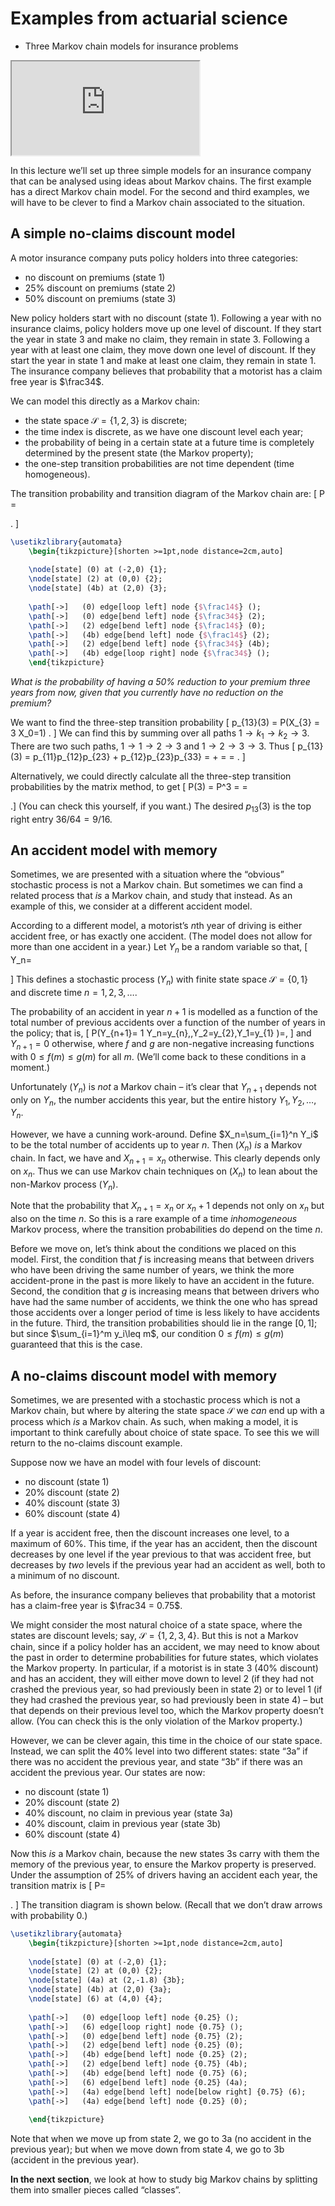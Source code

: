# Examples from actuarial science  {#S06-examples}


::: {.mysummary}
* Three Markov chain models for insurance problems
:::


:::: {.videowrap}
::: {.videowrapper}
<iframe src="https://www.youtube.com/embed/t3M52DfVb_U"></iframe>
:::
::::


In this lecture we'll set up three simple models for an insurance company that can be analysed using ideas about Markov chains. The first example has a direct Markov chain model. For the second and third examples, we will have to be clever to find a Markov chain associated to the situation.



## A simple no-claims discount model  {#S06-example1}


A motor insurance company puts policy holders into three categories:

* no discount on premiums (state 1)
* 25% discount on premiums (state 2)
* 50% discount on premiums (state 3)

New policy holders start with no discount (state 1).  Following a year with no insurance claims, policy holders move up one level of discount.  If they start the year in state 3 and make no claim, they remain in state 3.  Following a year with at least one claim, they move down one level of discount.  If they start the year in state 1 and make at least one claim, they remain in state 1. The insurance company believes that probability that a motorist has a claim free year is $\frac34$.

We can model this directly as a Markov chain:

* the state space $\mathcal S = \{1,2,3\}$ is discrete;
* the time index is discrete, as we have one discount level each year;
* the probability of being in a certain state at a future time is completely determined by the present state (the Markov property);
* the one-step transition probabilities are not time dependent (time homogeneous).

The transition probability and transition diagram of the Markov chain are:
\[ \mathsf P = \begin{pmatrix} \frac14 & \frac34 & 0 \\ \frac14 & 0 & \frac34 \\ 0 & \frac14 & \frac34 \end{pmatrix} . \]

```tikz
\usetikzlibrary{automata}
	\begin{tikzpicture}[shorten >=1pt,node distance=2cm,auto]
	
	\node[state] (0) at (-2,0) {1};
	\node[state] (2) at (0,0) {2};
	\node[state] (4b) at (2,0) {3};
	
	\path[->]   (0) edge[loop left] node {$\frac14$} ();
	\path[->]   (0) edge[bend left] node {$\frac34$} (2);
	\path[->]   (2) edge[bend left] node {$\frac14$} (0);
	\path[->]   (4b) edge[bend left] node {$\frac14$} (2);
	\path[->]   (2) edge[bend left] node {$\frac34$} (4b);
	\path[->]   (4b) edge[loop right] node {$\frac34$} ();
	\end{tikzpicture}
```

::: {.example #act1}
*What is the probability of having a 50% reduction to your premium three years from now, given that you currently have no reduction on the premium?*

We want to find the three-step transition probability
\[
p_{13}(3) = \mathbb P(X_{3} = 3 \mid X_0=1) .
\]
We can find this by summing over all paths $1 \to k_1 \to k_2 \to 3$. There are two such paths, $1 \to 1 \to 2 \to 3$ and $1 \to 2 \to 3 \to 3$. Thus
\[ p_{13}(3) = p_{11}p_{12}p_{23} + p_{12}p_{23}p_{33} = \frac14 \cdot\frac34 \cdot\frac34 + \frac34 \cdot\frac34 \cdot\frac34 = \frac{36}{64} = \frac{9}{16} . \]

Alternatively, we could directly calculate all the three-step transition probabilities by the matrix method, to get
\[ \mathsf P(3) = \mathsf P^3 = \mathsf{PPP} = \frac{1}{64} \begin{pmatrix} 7 & 21 & 36 \\ 7 & 12 & 45 \\ 4 & 15 & 45 \end{pmatrix} .\]
(You can check this yourself, if you want.) The desired $p_{13}(3)$ is the top right entry $36/64 = 9/16$.
:::



## An accident model with memory  {#S06-example2}

Sometimes, we are presented with a situation where the "obvious" stochastic process is not a Markov chain. But sometimes we can find a related process that *is* a Markov chain, and study that instead. As an example of this, we consider at a different accident model.

According to a different model, a motorist's $n$th year of driving is either accident free, or has exactly one accident. (The model does not allow for more than one accident in a year.) Let $Y_n$ be a random variable so that,
\[
Y_n=\begin{cases}
0&\text{ if the motorist has no accident in year $n$,}\\
1&\text{ if the motorist has one accident in year $n$.}
\end{cases}
\]
This defines a stochastic process $(Y_n)$ with finite state space $\mathcal{S}=\{0,1\}$ and discrete time $n = 1,2,3,\dots$.

The probability of an accident in year $n+1$ is modelled as a function of the total number of previous accidents over a function of the number of years in the policy; that is,
\[
\mathbb P(Y_{n+1}= 1 \mid Y_n=y_{n},\dots ,Y_2=y_{2},Y_1=y_{1} )=\frac{f(y_1+y_2+\cdots +y_n)}{g(n)},
\]
and $Y_{n+1} = 0$ otherwise, 
where $f$ and $g$ are non-negative increasing functions with $0\leq f(m)\leq g(m)$ for all $m$. (We'll come back to these conditions in a moment.)

Unfortunately $(Y_n)$ is *not* a Markov chain -- it's clear that $Y_{n+1}$ depends not only on $Y_n$, the number accidents this year, but the entire history $Y_1, Y_2, \dots, Y_n$.

However, we have a cunning work-around. Define $X_n=\sum_{i=1}^n Y_i$ to be the total number of accidents up to year $n$. Then $(X_n)$ *is* a Markov chain. In fact, we have
\begin{align*}
	\mathbb P(X_{n+1}={}&{}x_{n}+1\mid X_n=x_n, \dots, X_2=x_2, X_1=x_1)\\
	&=\mathbb P(Y_{n+1}=1\mid Y_n=x_n - x_{n-1}, \dots Y_2=x_2-x_1, Y_1=x_1)\\
	&=\frac{f\big((x_n-x_{n-1}) +\cdots +(x_2-x_1) + x_1\big)}{g(n)}\\
	&=\frac{f(x_n)}{g(n)},
\end{align*}
and $X_{n+1} = x_n$ otherwise. This clearly depends only on $x_n$. Thus we can use Markov chain techniques on $(X_n)$ to lean about the non-Markov process $(Y_n)$.

Note that the probability that $X_{n+1} = x_n$ or $x_n+ 1$ depends not only on $x_n$ but also on the time $n$. So this is a rare example of a time *inhomogeneous* Markov process, where the transition probabilities do depend on the time $n$.

Before we move on, let's think about the conditions we placed on this model. First, the condition that $f$ is increasing means that between drivers who have been driving the same number of years, we think the more accident-prone in the past is more likely to have an accident in the future. Second, the condition that $g$ is increasing means that between drivers who have had the same number of accidents, we think the one who has spread those accidents over a longer period of time is less likely to have accidents in the future. Third, the transition probabilities should lie in the range $[0,1]$; but since $\sum_{i=1}^m y_i\leq m$, our condition $0\leq f(m)\leq g(m)$ guaranteed that this is the case. 



## A no-claims discount model with memory  {#S06-example3}


Sometimes, we are presented with a stochastic process which is not a Markov chain, but where by altering the state space $\mathcal{S}$ we *can* end up with a process which *is* a Markov chain. As such, when making a model, it is important to think carefully about choice of state space. To see this we will return to the no-claims discount example.

Suppose now we have an model with four levels of discount:

* no discount (state 1)
* 20% discount (state 2)
* 40% discount (state 3)
* 60% discount (state 4)

If a year is accident free, then the discount increases one level, to a maximum of 60%. This time, if the year has an accident, then the discount decreases by one level if the year previous to that was accident free, but decreases by *two* levels if the previous year had an accident as well, both to a minimum of no discount.

As before, the insurance company believes that probability that a motorist has a claim-free year is $\frac34 = 0.75$.

We might consider the most natural choice of a state space, where the states are discount levels; say, $\mathcal{S}=\{1,2,3,4\}$. But this is not a Markov chain, since if a policy holder has an accident, we may need to know about the past in order to determine probabilities for future states, which violates the Markov property. In particular, if a motorist is in state 3 (40% discount) and has an accident, they will either move down to level 2 (if they had not crashed the previous year, so had previously been in state 2) or to level 1 (if they had crashed the previous year, so had previously been in state 4) -- but that depends on their previous level too, which the Markov property doesn't allow. (You can check this is the only violation of the Markov property.)

However, we can be clever again, this time in the choice of our state space. Instead,  we can split the 40% level into two different states: state "3a" if there was no accident the previous year, and state "3b" if there was an accident the previous year. Our states are now:

* no discount (state 1)
* 20% discount (state 2)
* 40% discount, no claim in previous year (state 3a)
* 40% discount, claim in previous year (state 3b)
* 60% discount (state 4)

Now this *is* a Markov chain, because the new states 3s carry with them the memory of the previous year, to ensure the Markov property is preserved. Under the assumption of 25% of drivers having an accident each year, the transition matrix is
\[
\mathsf P=\begin{pmatrix}
0.25 & 0.75 & 0 & 0 & 0\\
0.25 & 0 & 0.75 & 0 & 0\\
0 & 0.25 & 0 & 0 & 0.75\\
0.25 & 0 & 0 & 0 & 0.75\\
0 & 0 & 0 & 0.25 & 0.75\end{pmatrix}.
\]
The transition diagram is shown below. (Recall that we don't draw arrows with probability 0.)

```tikz
\usetikzlibrary{automata}
	\begin{tikzpicture}[shorten >=1pt,node distance=2cm,auto]
	
	\node[state] (0) at (-2,0) {1};
	\node[state] (2) at (0,0) {2};
	\node[state] (4a) at (2,-1.8) {3b};
	\node[state] (4b) at (2,0) {3a};
	\node[state] (6) at (4,0) {4};
	
	\path[->]   (0) edge[loop left] node {0.25} ();
	\path[->]   (6) edge[loop right] node {0.75} ();
	\path[->]   (0) edge[bend left] node {0.75} (2);
	\path[->]   (2) edge[bend left] node {0.25} (0);
	\path[->]   (4b) edge[bend left] node {0.25} (2);
	\path[->]   (2) edge[bend left] node {0.75} (4b);
	\path[->]   (4b) edge[bend left] node {0.75} (6);
	\path[->]	(6) edge[bend left] node {0.25} (4a);
	\path[->]   (4a) edge[bend left] node[below right] {0.75} (6);
	\path[->]	(4a) edge[bend left] node {0.25} (0);
	
	\end{tikzpicture}
```

Note that when we move up from state 2, we go to 3a (no accident in the previous year); but when we move down from state 4, we go to 3b (accident in the previous year).


::: {.mysummary}
**In the next section**, we look at how to study big Markov chains by splitting them into smaller pieces called "classes".
:::